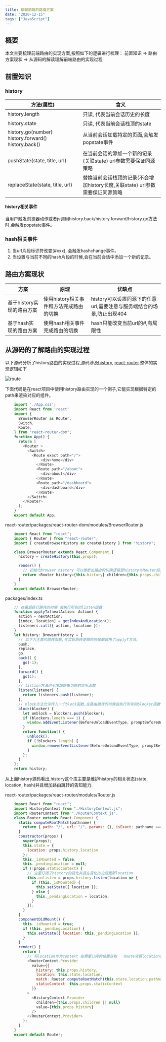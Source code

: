 ```yaml
---
title: 聊聊前端的路由方案
date: "2020-12-15" 
tags: ["JavaScript"]
---
```


## 概要
本文主要梳理前端路由的实现方案,按照如下的逻辑进行梳理：
前置知识 => 路由方案现状 => 从源码的解读理解前端路由的实现过程

## 前置知识
### history
| 方法(属性) | 含义 |
| ------ | ------ | 
| history.length | 只读, 代表当前会话历史的长度  | 
| history.state | 只读, 代表当前会话栈顶的state |  
| history.go(number) history.forward() history.back()  | 从当前会话加载特定的页面,会触发popstate事件   | 
| pushState(state, title, url) |   在当前会话的添加一个新的记录(关联state) url参数需要保证同源策略    |
| replaceState(state, title, url) | 替换当前会话栈顶的记录(不会增加history长度,关联state) url参数需要保证同源策略    |

#### history相关事件
当用户触发浏览器动作或者js调用history.back/history.forward/history.go方法时,会触发popstate事件。

### hash相关事件
1. 当url片段标识符改变(#xxx), 会触发hashchange事件。
2. 当设置与当前不同的hash片段的时候,会在当前会话中添加一个新的记录。

## 路由方案现状
| 方案 | 原理 | 优缺点 | 
| ------ | ------ | ------ | 
| 基于history实现的路由方案 | 使用history相关事件和方法完成路由的切换  | history可以设置同源下的任意url,需要注意与服务端结合的场景,防止出现404 |
| 基于hash实现的路由方案 | 使用hash相关事件完成路由的切换 | hash只能改变当前url的#,有局限性 |


## 从源码的了解路由的实现过程
以下源码分析了history路由的实现过程,源码涉及[history](https://github.com/ReactTraining/history), [react-router](https://github.com/ReactTraining/react-router).整体的实现逻辑如下  

![route](/static/images/reactStatic/history/route.png) 

下面代码是在react项目中使用history路由实现的一个例子,它能实现根据特定的path来渲染对应的组件。
```javascript
    import './App.css';
    import React from 'react'
    import {
      BrowserRouter as Router,
      Switch,
      Route,
    } from "react-router-dom";
    function App() {
      return (
        <Router >
          <Switch>
            <Route exact path="/">
                <div>home</div>
              </Route>
              <Route path="/about">
                <div>about</div>
              </Route>
              <Route path="/dashboard">
                <div>dashboard</div>
              </Route>
          </Switch>
        </Router>
      );
    }
    export default App;
```
react-router/packages/react-router-dom/modules/BrowserRouter.js
```javascript
    import React from "react";
    import { Router } from "react-router";
    import { createBrowserHistory as createHistory } from "history";

    class BrowserRouter extends React.Component {
      history = createHistory(this.props);

      render() {
        // 初始化browser history 可以推断出路由的切换逻辑是history与Router结合的实现
        return <Router history={this.history} children={this.props.children} />;
      }
    }
    export default BrowserRouter;
```   
packages/index.ts
```javascript
    // 在最后执行跳转的时候 会执行所有的listen函数
    function applyTx(nextAction: Action) {
      action = nextAction;
      [index, location] = getIndexAndLocation();
      listeners.call({ action, location });
    }
    let history: BrowserHistory = {
      // 以下为主要的跳转函数,在实现跳转逻辑的时候都调用了applyT方法。
      push,
      replace,
      go,
      back() {
        go(-1);
      },
      forward() {
        go(1);
      },
      // listion方法用于增加路由切换的监听函数
      listen(listener) {
        return listeners.push(listener);
      },
      // block方法允许传入一个block函数,在路由跳转的时候会执行所有的blocker函数
      block(blocker) {
        let unblock = blockers.push(blocker);
        if (blockers.length === 1) {
          window.addEventListener(BeforeUnloadEventType, promptBeforeUnload);
        }
        return function() {
          unblock();
          if (!blockers.length) {
            window.removeEventListener(BeforeUnloadEventType, promptBeforeUnload);
          }
        };
      }
    };
    return history;
```
从上面history源码看出,history这个库主要是维护history的相关状态(state, location, hash)并且增加路由跳转的告知能力.

react-router/packages/react-router/modules/Router.js
```javascript
    import React from "react";
    import HistoryContext from "./HistoryContext.js";
    import RouterContext from "./RouterContext.js";
    class Router extends React.Component {
      static computeRootMatch(pathname) {
        return { path: "/", url: "/", params: {}, isExact: pathname === "/" };
      }
      constructor(props) {
        super(props);
        this.state = {
          location: props.history.location
        };
        this._isMounted = false;
        this._pendingLocation = null;
        if (!props.staticContext) {
          // 这里订阅了history的变化并且在变化的之后更新location
          this.unlisten = props.history.listen(location => {
            if (this._isMounted) {
              this.setState({ location });
            } else {
              this._pendingLocation = location;
            }
          });
        }
      }
      componentDidMount() {
        this._isMounted = true;
        if (this._pendingLocation) {
          this.setState({ location: this._pendingLocation });
        }
      }
      render() {
        return (
          // 将location作为context 在需要订阅的位置获取   Route消费location完成特定children的渲染。
          <RouterContext.Provider
            value={{
              history: this.props.history,
              location: this.state.location,
              match: Router.computeRootMatch(this.state.location.pathname),
              staticContext: this.props.staticContext
            }}
          >
            <HistoryContext.Provider
              children={this.props.children || null}
              value={this.props.history}
            />
          </RouterContext.Provider>
        );
      }
    }
    export default Router;
```
 


